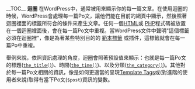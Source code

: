 {{Languages|
{{en|The Loop}}
{{ja|The Loop}}
{{ru|Цикл WordPress}}
{{zh-tw|迴圈}}
}}

__TOC__
'''迴圈''' 在WordPress中，通常被用來顯示你的每一篇文章。在使用迴圈的時候，WordPress會處理每一篇Po文，讓他們能在目前的網頁中顯示，然後照著迴圈裡面的標籤所符合的條件來產生文章。任何一個[[Glossary#HTML|HTML]]或 [[Glossary#PHP|PHP]]程式碼被放置在一個迴圈裡面後，會在每一篇Po文中重複。當WordPress文件中聲明"這個標籤必須在迴圈裡"，像是為著某些特別目的的 [[zh-tw:範本標籤|範本標籤]] 或插件，這標籤就會在每一篇Po中重複。

舉例來說，依照資訊處理的角度，迴圈會照著預設值來顯示：也就是每一篇Po文的標題(<tt>[[Template Tags/the_title|the_title()]]</tt>)、時間(<tt>[[Template Tags/the_time|the_time()]]</tt>)、以及分類(<tt>[[Template Tags/the_category|the_category()]]</tt>)。其他對於每一篇Po文相關的資訊，像是如何更適當的呈現[[Template Tags]]或(對進階的使用者來說)取得有當下Po文(<tt>$post</tt>)資訊的變數。